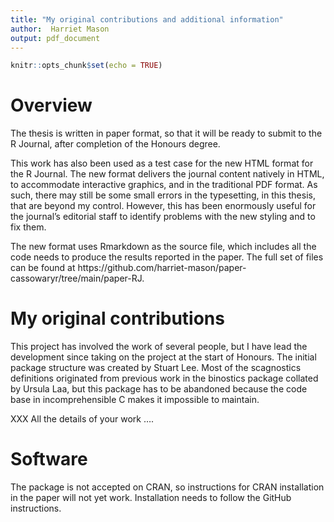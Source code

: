```yaml
---
title: "My original contributions and additional information"
author:  Harriet Mason
output: pdf_document
---
```


```r
knitr::opts_chunk$set(echo = TRUE)
```

# Overview

The thesis is written in paper format, so that it will be ready to submit to the R Journal, after completion of the Honours degree. 

This work has also been used as a test case for the new HTML format for the R Journal. The new format delivers the journal content natively in HTML, to accommodate interactive graphics, and in the traditional PDF format. As such, there may still be some small errors in the typesetting, in this thesis, that are beyond my control. However, this has been enormously useful for the journal's editorial staff to identify problems with the new styling and to fix them. 

The new format uses Rmarkdown as the source file, which includes all the code needs to produce the results reported in the paper. The full set of files can be found at https://github.com/harriet-mason/paper-cassowaryr/tree/main/paper-RJ.

# My original contributions

This project has involved the work of several people, but I have lead the development since taking on the project at the start of Honours. The initial package structure was created by Stuart Lee. Most of the scagnostics definitions originated from previous work in the binostics package collated by Ursula Laa, but this package has to be abandoned because the code base in incomprehensible C makes it impossible to maintain.

XXX All the details of your work ....

# Software

The package is not accepted on CRAN, so instructions for CRAN installation in the paper will not yet work. Installation needs to follow the GitHub instructions.